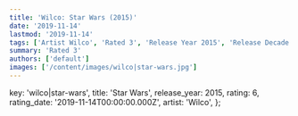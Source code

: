```yaml
---
title: 'Wilco: Star Wars (2015)'
date: '2019-11-14'
lastmod: '2019-11-14'
tags: ['Artist Wilco', 'Rated 3', 'Release Year 2015', 'Release Decade 2010']
summary: 'Rated 3'
authors: ['default']
images: ['/content/images/wilco|star-wars.jpg']
---
```


  key: 'wilco|star-wars',
  title: 'Star Wars',
  release_year: 2015,
  rating: 6,
  rating_date: '2019-11-14T00:00:00.000Z',
  artist: 'Wilco',
};

<MusicRating data={data} />
